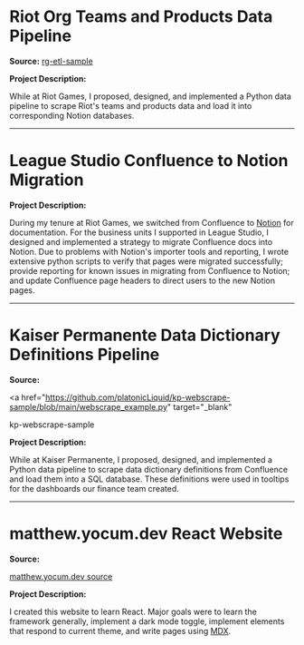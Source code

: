 # Riot Org Teams and Products Data Pipeline

**Source:** <a href="https://github.com/platonicLiquid/rg-etl-sample" target="\_blank">rg-etl-sample</a>

**Project Description:**

While at Riot Games, I proposed, designed, and implemented a Python
data pipeline to scrape Riot's teams and products data and load it
into corresponding Notion databases.

---

# League Studio Confluence to Notion Migration

**Project Description:**

During my tenure at Riot Games, we switched from Confluence to <a href="https://notion.so" target="_blank">Notion</a>
for documentation. For the business units I supported in League
Studio, I designed and implemented a strategy to migrate Confluence
docs into Notion. Due to problems with Notion's importer tools and
reporting, I wrote extensive python scripts to verify that pages
were migrated successfully; provide reporting for known issues in
migrating from Confluence to Notion; and update Confluence page
headers to direct users to the new Notion pages.

---

# Kaiser Permanente Data Dictionary Definitions Pipeline

**Source:**

<a
  href="https://github.com/platonicLiquid/kp-webscrape-sample/blob/main/webscrape_example.py"
  target="_blank"
>
  kp-webscrape-sample
</a>

**Project Description:**

While at Kaiser Permanente, I proposed, designed, and implemented a
Python data pipeline to scrape data dictionary definitions from
Confluence and load them into a SQL database. These definitions were
used in tooltips for the dashboards our finance team created.

---

# matthew.yocum.dev React Website

**Source:**

<a href="https://github.com/platonicLiquid/personal-website" target="_blank">
  matthew.yocum.dev source
</a>

**Project Description:**

I created this website to learn React. Major goals were to learn the
framework generally, implement a dark mode toggle, implement
elements that respond to current theme, and write pages using <a href="https://mdxjs.com" target="blank">MDX</a>.
